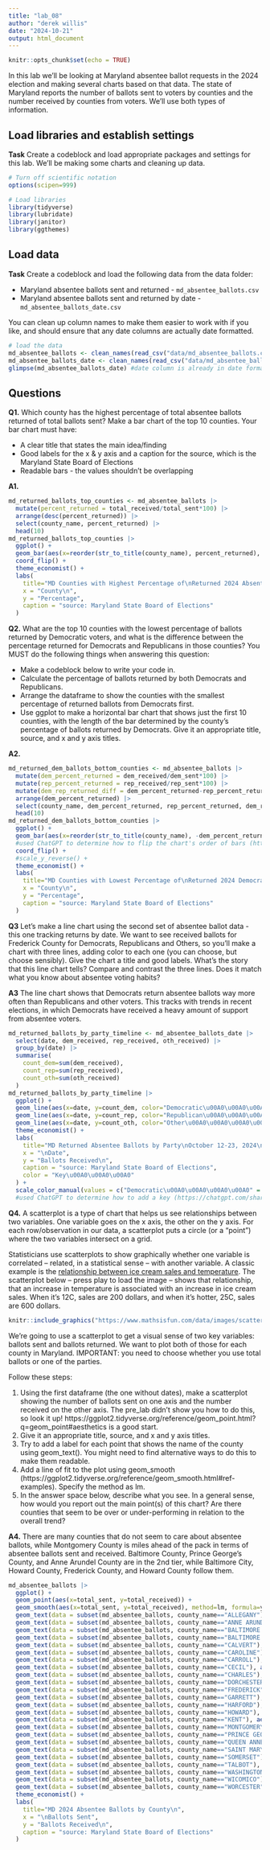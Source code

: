 ```yaml
---
title: "lab_08"
author: "derek willis"
date: "2024-10-21"
output: html_document
---
```


```r
knitr::opts_chunk$set(echo = TRUE)
```

In this lab we'll be looking at Maryland absentee ballot requests in the 2024 election and making several charts based on that data. The state of Maryland reports the number of ballots sent to voters by counties and the number received by counties from voters. We'll use both types of information.

## Load libraries and establish settings

**Task** Create a codeblock and load appropriate packages and settings for this lab. We'll be making some charts and cleaning up data.

```r
# Turn off scientific notation
options(scipen=999)

# Load libraries
library(tidyverse)
library(lubridate)
library(janitor)
library(ggthemes)
```

## Load data

**Task** Create a codeblock and load the following data from the data folder:

-   Maryland absentee ballots sent and returned - `md_absentee_ballots.csv`
-   Maryland absentee ballots sent and returned by date - `md_absentee_ballots_date.csv`

You can clean up column names to make them easier to work with if you like, and should ensure that any date columns are actually date formatted.

```r
# load the data
md_absentee_ballots <- clean_names(read_csv("data/md_absentee_ballots.csv"))
md_absentee_ballots_date <- clean_names(read_csv("data/md_absentee_ballots_date.csv"))
glimpse(md_absentee_ballots_date) #date column is already in date format
```

## Questions

**Q1.** Which county has the highest percentage of total absentee ballots returned of total ballots sent? Make a bar chart of the top 10 counties. Your bar chart must have:

-   A clear title that states the main idea/finding
-   Good labels for the x & y axis and a caption for the source, which is the Maryland State Board of Elections
-   Readable bars - the values shouldn't be overlapping

**A1.** 

```r
md_returned_ballots_top_counties <- md_absentee_ballots |>
  mutate(percent_returned = total_received/total_sent*100) |>
  arrange(desc(percent_returned)) |>
  select(county_name, percent_returned) |> 
  head(10)
md_returned_ballots_top_counties |>
  ggplot() +
  geom_bar(aes(x=reorder(str_to_title(county_name), percent_returned), weight=percent_returned)) +
  coord_flip() +
  theme_economist() +
  labs(
    title="MD Counties with Highest Percentage of\nReturned 2024 Absentee Ballots\n",
    x = "County\n",
    y = "Percentage",
    caption = "source: Maryland State Board of Elections"
  )
```

**Q2.** What are the top 10 counties with the lowest percentage of ballots returned by Democratic voters, and what is the difference between the percentage returned for Democrats and Republicans in those counties? You MUST do the following things when answering this question:

-   Make a codeblock below to write your code in.
-   Calculate the percentage of ballots returned by both Democrats and Republicans.
-   Arrange the dataframe to show the counties with the smallest percentage of returned ballots from Democrats first.
-   Use ggplot to make a horizontal bar chart that shows just the first 10 counties, with the length of the bar determined by the county's percentage of ballots returned by Democrats. Give it an appropriate title, source, and x and y axis titles.

**A2.**

```r
md_returned_dem_ballots_bottom_counties <- md_absentee_ballots |>
  mutate(dem_percent_returned = dem_received/dem_sent*100) |>
  mutate(rep_percent_returned = rep_received/rep_sent*100) |>
  mutate(dem_rep_returned_diff = dem_percent_returned-rep_percent_returned) |>
  arrange(dem_percent_returned) |>
  select(county_name, dem_percent_returned, rep_percent_returned, dem_rep_returned_diff) |> 
  head(10)
md_returned_dem_ballots_bottom_counties |>
  ggplot() +
  geom_bar(aes(x=reorder(str_to_title(county_name), -dem_percent_returned), weight=dem_percent_returned)) +
  #used ChatGPT to determine how to flip the chart's order of bars (https://chatgpt.com/share/6719724e-6014-800a-817b-deb44a48f96e)
  coord_flip() +
  #scale_y_reverse() +
  theme_economist() +
  labs(
    title="MD Counties with Lowest Percentage of\nReturned 2024 Democratic Absentee Ballots\n",
    x = "County\n",
    y = "Percentage",
    caption = "source: Maryland State Board of Elections"
  )
```
**Q3** Let's make a line chart using the second set of absentee ballot data - this one tracking returns by date. We want to see received ballots for Frederick County for Democrats, Republicans and Others, so you'll make a chart with three lines, adding color to each one (you can choose, but choose sensibly). Give the chart a title and good labels. What's the story that this line chart tells? Compare and contrast the three lines. Does it match what you know about absentee voting habits?

**A3** The line chart shows that Democrats return absentee ballots way more often than Republicans and other voters. This tracks with trends in recent elections, in which Democrats have received a heavy amount of support from absentee voters.

```r
md_returned_ballots_by_party_timeline <- md_absentee_ballots_date |>
  select(date, dem_received, rep_received, oth_received) |>
  group_by(date) |>
  summarise(
    count_dem=sum(dem_received),
    count_rep=sum(rep_received),
    count_oth=sum(oth_received)
  )
md_returned_ballots_by_party_timeline |>
  ggplot() + 
  geom_line(aes(x=date, y=count_dem, color="Democratic\u00A0\u00A0\u00A0\u00A0")) +
  geom_line(aes(x=date, y=count_rep, color="Republican\u00A0\u00A0\u00A0\u00A0")) +
  geom_line(aes(x=date, y=count_oth, color="Other\u00A0\u00A0\u00A0\u00A0")) +
  theme_economist() +
  labs(
    title="MD Returned Absentee Ballots by Party\nOctober 12-23, 2024\n",
    x = "\nDate",
    y = "Ballots Received\n",
    caption = "source: Maryland State Board of Elections",
    color = "Key\u00A0\u00A0\u00A0"
  ) +
  scale_color_manual(values = c("Democratic\u00A0\u00A0\u00A0\u00A0" = "blue", "Republican\u00A0\u00A0\u00A0\u00A0" = "red", "Other\u00A0\u00A0\u00A0\u00A0" = "green"))
  #used ChatGPT to determine how to add a key (https://chatgpt.com/share/67198bec-4b4c-800a-afe6-27048578b121)
```

**Q4.** A scatterplot is a type of chart that helps us see relationships between two variables. One variable goes on the x axis, the other on the y axis. For each row/observation in our data, a scatterplot puts a circle (or a "point") where the two variables intersect on a grid.

Statisticians use scatterplots to show graphically whether one variable is correlated -- related, in a statistical sense -- with another variable. A classic example is the [relationship between ice cream sales and temperature](https://www.mathsisfun.com/data/scatter-xy-plots.html). The scatterplot below -- press play to load the image -- shows that relationship, that an increase in temperature is associated with an increase in ice cream sales. When it's 12C, sales are 200 dollars, and when it's hotter, 25C, sales are 600 dollars.

```r
knitr::include_graphics("https://www.mathsisfun.com/data/images/scatter-ice-cream1.svg")
```

We're going to use a scatterplot to get a visual sense of two key variables: ballots sent and ballots returned. We want to plot both of those for each county in Maryland. IMPORTANT: you need to choose whether you use total ballots or one of the parties.

Follow these steps:

1. Using the first dataframe (the one without dates), make a scatterplot showing the number of ballots sent on one axis and the number received on the other axis. The pre_lab didn't show you how to do this, so look it up! https://ggplot2.tidyverse.org/reference/geom_point.html?q=geom_point#aesthetics is a good start.
2. Give it an appropriate title, source, and x and y axis titles.
3. Try to add a label for each point that shows the name of the county using geom_text(). You might need to find alternative ways to do this to make them readable.
4. Add a line of fit to the plot using geom_smooth (https://ggplot2.tidyverse.org/reference/geom_smooth.html#ref-examples). Specify the method as lm.
5. In the answer space below, describe what you see. In a general sense, how would you report out the main point(s) of this chart? Are there counties that seem to be over or under-performing in relation to the overall trend?

**A4.** There are many counties that do not seem to care about absentee ballots, while Montgomery County is miles ahead of the pack in terms of absentee ballots sent and received. Baltimore County, Prince George's County, and Anne Arundel County are in the 2nd tier, while Baltimore City, Howard County, Frederick County, and Howard County follow them.

```r
md_absentee_ballots |>
  ggplot() +
  geom_point(aes(x=total_sent, y=total_received)) +
  geom_smooth(aes(x=total_sent, y=total_received), method=lm, formula=y~x) +
  geom_text(data = subset(md_absentee_ballots, county_name=="ALLEGANY"), aes(x=total_sent, y=total_received), label="ALG", hjust=0.6, vjust=-.6, size=2) +
  geom_text(data = subset(md_absentee_ballots, county_name=="ANNE ARUNDEL"), aes(x=total_sent, y=total_received), label="A.A.", hjust=0.6, vjust=-.6, size=2) +
  geom_text(data = subset(md_absentee_ballots, county_name=="BALTIMORE CITY"), aes(x=total_sent, y=total_received), label="BCI", hjust=0.2, vjust=1.5, size=2) +
  geom_text(data = subset(md_absentee_ballots, county_name=="BALTIMORE COUNTY"), aes(x=total_sent, y=total_received), label="BCO", hjust=0.6, vjust=-.6, size=2) +
  geom_text(data = subset(md_absentee_ballots, county_name=="CALVERT"), aes(x=total_sent, y=total_received), label="CAL", hjust=-0.2, vjust=0.85, size=2) +
  geom_text(data = subset(md_absentee_ballots, county_name=="CAROLINE"), aes(x=total_sent, y=total_received), label="CRN", hjust=1, vjust=-.6, size=2) +
  geom_text(data = subset(md_absentee_ballots, county_name=="CARROLL"), aes(x=total_sent, y=total_received), label="CRL", hjust=0.6, vjust=-.6, size=2) +
  geom_text(data = subset(md_absentee_ballots, county_name=="CECIL"), aes(x=total_sent, y=total_received), label="CEC", hjust=-0.2, vjust=0.85, size=2) +
  geom_text(data = subset(md_absentee_ballots, county_name=="CHARLES"), aes(x=total_sent, y=total_received), label="CHA", hjust=0.1, vjust=1.5, size=2) +
  geom_text(data = subset(md_absentee_ballots, county_name=="DORCHESTER"), aes(x=total_sent, y=total_received), label="DOR", vjust=2.8, size=2) +
  geom_text(data = subset(md_absentee_ballots, county_name=="FREDERICK"), aes(x=total_sent, y=total_received), label="FRE", hjust=0.1, vjust=1.5, size=2) +
  geom_text(data = subset(md_absentee_ballots, county_name=="GARRETT"), aes(x=total_sent, y=total_received), label="GAR", hjust=0.2, vjust=1.55, size=2) +
  geom_text(data = subset(md_absentee_ballots, county_name=="HARFORD"), aes(x=total_sent, y=total_received), label="HAR", hjust=0.6, vjust=-.6, size=2) +
  geom_text(data = subset(md_absentee_ballots, county_name=="HOWARD"), aes(x=total_sent, y=total_received), label="HOW", hjust=0.6, vjust=-.6, size=2) +
  geom_text(data = subset(md_absentee_ballots, county_name=="KENT"), aes(x=total_sent, y=total_received), label="KENT", hjust=1.3, size=2) +
  geom_text(data = subset(md_absentee_ballots, county_name=="MONTGOMERY"), aes(x=total_sent, y=total_received), label="MGY", hjust=0.6, vjust=1.5, size=2) +
  geom_text(data = subset(md_absentee_ballots, county_name=="PRINCE GEORGE'S"), aes(x=total_sent, y=total_received), label="P.G.", hjust=0.6, vjust=-.6, size=2) +
  geom_text(data = subset(md_absentee_ballots, county_name=="QUEEN ANNE'S"), aes(x=total_sent, y=total_received), label="Q.A.", hjust=1.3, vjust=-.05, size=2) +
  geom_text(data = subset(md_absentee_ballots, county_name=="SAINT MARY'S"), aes(x=total_sent, y=total_received), label="S.M.", hjust=0.4, vjust=-.9, size=2) +
  geom_text(data = subset(md_absentee_ballots, county_name=="SOMERSET"), aes(x=total_sent, y=total_received), label="SOM", hjust=1.1, vjust=1.5, size=2) +
  geom_text(data = subset(md_absentee_ballots, county_name=="TALBOT"), aes(x=total_sent, y=total_received), label="TAL", hjust=0.4, vjust=1.5, size=2) +
  geom_text(data = subset(md_absentee_ballots, county_name=="WASHINGTON"), aes(x=total_sent, y=total_received), label="WAS", hjust=0.6, vjust=-.6, size=2) +
  geom_text(data = subset(md_absentee_ballots, county_name=="WICOMICO"), aes(x=total_sent, y=total_received), label="WIC", hjust=0.6, vjust=-.6, size=2) +
  geom_text(data = subset(md_absentee_ballots, county_name=="WORCESTER"), aes(x=total_sent, y=total_received), label="WOR", hjust=0.1, vjust=1.5, size=2) +
  theme_economist() +
  labs(
    title="MD 2024 Absentee Ballots by County\n",
    x = "\nBallots Sent",
    y = "Ballots Received\n",
    caption = "source: Maryland State Board of Elections"
  )
```
